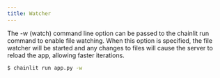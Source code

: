```yaml
---
title: Watcher
---
```

The -w (watch) command line option can be passed to the chainlit run command to enable file watching. 
When this option is specified, the file watcher will be started and any changes to files will cause the server to reload the app, allowing faster iterations.

```bash
$ chainlit run app.py -w
```

